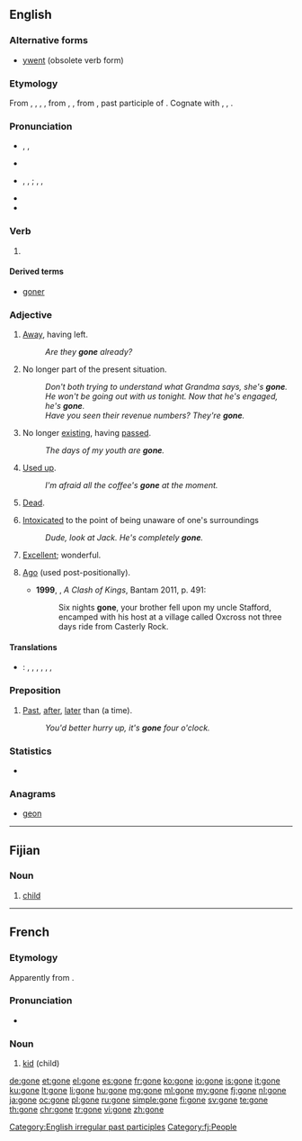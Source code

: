 {{also|góneʼ}}
==English==

===Alternative forms===
* [[ywent]] (obsolete verb form)

===Etymology===
From {{etyl|enm|en}} {{term|gon|lang=enm}}, {{term|igon|lang=enm}}, {{term|gan|lang=enm}}, {{term|ȝegan|lang=enm}}, from {{etyl|ang|en}} {{term/t|ang|gān}}, {{term/t|ang|ġegān}}, from {{etyl|gem-pro|en}} {{term/t|gem-pro|*gānaz||gone}}, past participle of {{etyl|gem-pro|en}} {{term/t|gem-pro|*gāną||to go}}. Cognate with {{etyl|sco|-}} {{term|gane||gone|lang=sco}}, {{etyl|fy|-}} {{term|gien||gone|lang=fy}}, {{etyl|nl|-}} {{term|gegaan||gone|lang=nl}}.

===Pronunciation===
* {{a|RP}} {{enPR|gŏn}}, {{IPA|/ɡɒn/}}, {{X-SAMPA|/gQn/}}
* {{rhymes|ɒn}}
* {{a|GenAm}} {{IPA|/ɡɔn/}}, {{X-SAMPA|/gOn/}}, {{enPR|gôn}}; {{a|cot-caught}} {{IPA|/ɡɑn/}}, {{X-SAMPA|/gAn/}}, {{enPR|gŏn}}
* {{rhymes|ɔːn}}
* {{audio|en-us-gone.ogg|Audio (US)}}

===Verb===
{{head|en|verb form}}

# {{past participle of|go|lang=en}}

====Derived terms====
* [[goner]]

===Adjective===
{{en-adj|-}}

# [[away|Away]], having left.
#: ''Are they '''gone''' already?''
# {{context|figuratively|lang=en}} No longer part of the present situation.
#: ''Don't both trying to understand what Grandma says, she's '''gone'''.''
#: ''He won't be going out with us tonight. Now that he's engaged, he's '''gone'''.''
#: ''Have you seen their revenue numbers? They're '''gone'''.''
# No longer [[existing]], having [[passed]].
#: ''The days of my youth are '''gone'''.''
# [[used up|Used up]].
#: ''I'm afraid all the coffee's '''gone''' at the moment.''
# [[dead|Dead]].
# {{context|colloquial|lang=en}} [[intoxicated|Intoxicated]] to the point of being unaware of one's surroundings
#: ''Dude, look at Jack. He's completely '''gone'''.''
# {{context|colloquial|lang=en}} [[excellent|Excellent]]; wonderful.
# {{context|archaic|lang=en}} [[ago|Ago]] (used post-positionally).
#* '''1999''', {{w|George RR Martin}}, ''A Clash of Kings'', Bantam 2011, p. 491:
#*: Six nights '''gone''', your brother fell upon my uncle Stafford, encamped with his host at a village called Oxcross not three days ride from Casterly Rock.

====Translations====
{{checktrans-top}}
* {{ttbc|es}}: {{t+|es|ido}}, {{t-|es|llevado}}, {{t+|es|desaparecido|m}}, {{t-|es|quitado}}, {{t-|es|separado}}, {{t+|es|faltando}}, {{t-|es|abulido}}
{{trans-mid}}
{{trans-bottom}}

===Preposition===
{{en-prep}}

# {{context|British|informal|lang=en}} [[past|Past]], [[after]], [[later]] than (a time).
#: ''You'd better hurry up, it's '''gone''' four o'clock.''

===Statistics===
* {{rank|along|four|wish|328|gone|times|girl|during}}

===Anagrams===
* [[geon#English|geon]]

[[Category:English irregular past participles]]
----

==Fijian==

===Noun===
{{head|fj|noun}}

# [[child]]

[[Category:fj:People]]

----

==French==

===Etymology===
Apparently from {{etyl|frp|fr}}.

===Pronunciation===
* {{IPA|/gon/|lang=fr}}

===Noun===
{{fr-noun|m}}

# {{context|Lyon|_|dialect|lang=fr}} [[kid]] (child)

[[de:gone]]
[[et:gone]]
[[el:gone]]
[[es:gone]]
[[fr:gone]]
[[ko:gone]]
[[io:gone]]
[[is:gone]]
[[it:gone]]
[[ku:gone]]
[[lt:gone]]
[[li:gone]]
[[hu:gone]]
[[mg:gone]]
[[ml:gone]]
[[my:gone]]
[[fj:gone]]
[[nl:gone]]
[[ja:gone]]
[[oc:gone]]
[[pl:gone]]
[[ru:gone]]
[[simple:gone]]
[[fi:gone]]
[[sv:gone]]
[[te:gone]]
[[th:gone]]
[[chr:gone]]
[[tr:gone]]
[[vi:gone]]
[[zh:gone]]